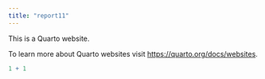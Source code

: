 ```yaml
---
title: "report11"
---
```


This is a Quarto website.

To learn more about Quarto websites visit <https://quarto.org/docs/websites>.

```r
1 + 1
```
